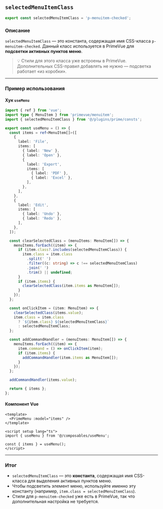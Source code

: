 
<Meta title="Prime/Menu/Selected" />



## `selectedMenuItemClass`

```ts
export const selectedMenuItemClass = 'p-menuitem-checked';
```

### Описание

`selectedMenuItemClass` — это константа, содержащая имя CSS-класса `p-menuitem-checked`.
Данный класс используется в PrimeVue для **подсветки активных пунктов меню**.

> 💡 Стили для этого класса уже встроены в PrimeVue.
> Дополнительных CSS-правил добавлять не нужно — подсветка работает «из коробки».

---

### Пример использования

#### Хук `useMenu`

```ts
import { ref } from 'vue';
import type { MenuItem } from 'primevue/menuitem';
import { selectedMenuItemClass } from '@/plugins/prime/consts';

export const useMenu = () => {
  const items = ref<MenuItem[]>([
    {
      label: 'File',
      items: [
        { label: 'New' },
        { label: 'Open' },
        {
          label: 'Export',
          items: [
            { label: 'PDF' },
            { label: 'Excel' },
          ],
        },
      ],
    },
    {
      label: 'Edit',
      items: [
        { label: 'Undo' },
        { label: 'Redo' },
      ],
    },
  ]);

  const clearSelectedClass = (menuItems: MenuItem[]) => {
    menuItems.forEach((item) => {
      if (item.class?.includes(selectedMenuItemClass)) {
        item.class = item.class
          .split(' ')
          .filter((c: string) => c !== selectedMenuItemClass)
          .join(' ')
          .trim() || undefined;
      }
      if (item.items) {
        clearSelectedClass(item.items as MenuItem[]);
      }
    });
  };

  const onClickItem = (item: MenuItem) => {
    clearSelectedClass(items.value);
    item.class = item.class
      ? `${item.class} ${selectedMenuItemClass}`
      : selectedMenuItemClass;
  };

  const addCommandHandler = (menuItems: MenuItem[]) => {
    menuItems.forEach((item) => {
      item.command = () => onClickItem(item);
      if (item.items) {
        addCommandHandler(item.items as MenuItem[]);
      }
    });
  };

  addCommandHandler(items.value);

  return { items };
};
```

#### Компонент Vue

```vue
<template>
  <PrimeMenu :model="items" />
</template>

<script setup lang="ts">
import { useMenu } from '@/composables/useMenu';

const { items } = useMenu();
</script>
```

---

### Итог

* `selectedMenuItemClass` — это **константа**, содержащая имя CSS-класса для выделения активных пунктов меню.
* Чтобы подсветить элемент меню, используйте именно эту константу (например, `item.class = selectedMenuItemClass`).
* Стили для `p-menuitem-checked` уже есть в PrimeVue, так что дополнительная настройка не требуется.